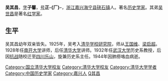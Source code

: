 '''吴其昌'''{{BD|1904年||1944年|2月23日|W吴其昌}}，[[表字|字]]'''子馨'''，[[号|号]]'''正-{厂}-'''，[[浙江|浙江]][[嘉兴|嘉兴]][[海宁县|海宁县]][[硖石镇|硖石镇]]人。著名[[历史学家|历史学家]]。其弟[[吴世昌|吴世昌]]是著名[[红学家|红学家]]。

== 生平 ==
吴其昌幼年双亲皆失。1925年，吴考入[[清华学校研究院|清华学校研究院]]，师从[[王国维|王国维]]、[[梁启超|梁启超]]。1928年任[[南开大学|南开大学]]讲师，后任[[清华大学|清华大学]]讲师。1932年任[[武汉大学|武汉大学]]历史系教授，后因[[抗日战争|抗战]]随校迁至[[四川|四川]][[乐山|乐山]]，旋兼历史系主任。1944年因肺痨咯血病逝。

{{浙江人小作品}}
{{中国学者小作品}}

{{DEFAULTSORT:W吴其昌}}
[[Category:国立清华大学校友|Category:国立清华大学校友]]
[[Category:清华大学校友|Category:清华大学校友]]
[[Category:清华大学学者|Category:清华大学学者]]
[[Category:中国历史学家|Category:中国历史学家]]
[[Category:嘉兴人|Category:嘉兴人]]
[[Category:吴姓|Q其昌]]